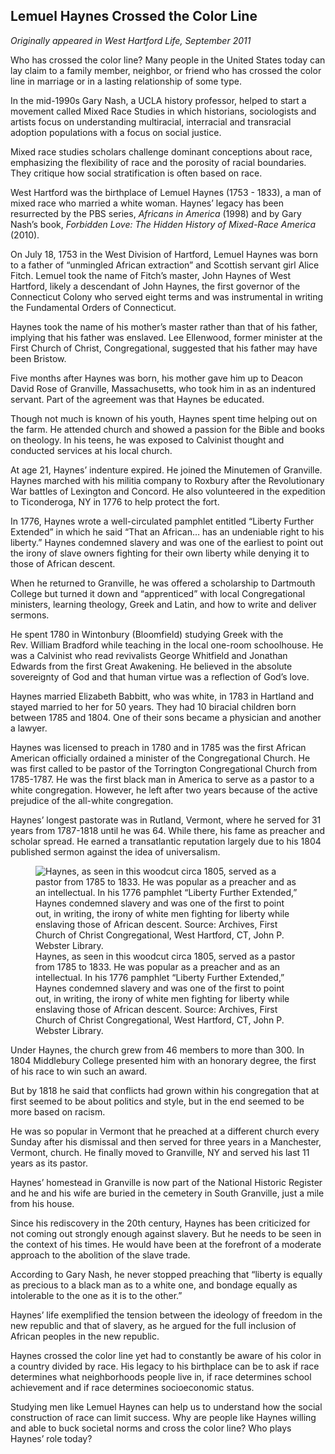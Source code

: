 ## Lemuel Haynes Crossed the Color Line {-}

*Originally appeared in West Hartford Life, September 2011*

Who has crossed the color line? Many people in the United States today can lay claim to a family member, neighbor, or friend who has crossed the color line in marriage or in a lasting relationship of some type.

In the mid-1990s Gary Nash, a UCLA history professor, helped to start a movement called Mixed Race Studies in which historians, sociologists and artists focus on understanding multiracial, interracial and transracial adoption populations with a focus on social justice.

Mixed race studies scholars challenge dominant conceptions about race, emphasizing the flexibility of race and the porosity of racial boundaries. They critique how social stratification is often based on race.

West Hartford was the birthplace of Lemuel Haynes (1753 - 1833), a man of mixed race who married a white woman. Haynes' legacy has been resurrected by the PBS series, *Africans in America* (1998) and by Gary Nash's book, *Forbidden Love: The Hidden History of Mixed-Race America* (2010).

On July 18, 1753 in the West Division of Hartford, Lemuel Haynes was born to a father of "unmingled African extraction" and Scottish servant girl Alice Fitch. Lemuel took the name of Fitch's master, John Haynes of West Hartford, likely a descendant of John Haynes, the first governor of the Connecticut Colony who served eight terms and was instrumental in writing the Fundamental Orders of Connecticut.

Haynes took the name of his mother's master rather than that of his father, implying that his father was enslaved. Lee Ellenwood, former minister at the First Church of Christ, Congregational, suggested that his father may have been Bristow.

Five months after Haynes was born, his mother gave him up to Deacon David Rose of Granville, Massachusetts, who took him in as an indentured servant. Part of the agreement was that Haynes be educated.

Though not much is known of his youth, Haynes spent time helping out on the farm. He attended church and showed a passion for the Bible and books on theology. In his teens, he was exposed to Calvinist thought and conducted services at his local church.

At age 21, Haynes' indenture expired. He joined the Minutemen of Granville. Haynes marched with his militia company to Roxbury after the Revolutionary War battles of Lexington and Concord. He also volunteered in the expedition to Ticonderoga, NY in 1776 to help protect the fort.

In 1776, Haynes wrote a well-circulated pamphlet entitled “Liberty Further Extended” in which he said “That an African... has an undeniable right to his liberty.” Haynes condemned slavery and was one of the earliest to point out the irony of slave owners fighting for their own liberty while denying it to those of African descent.

When he returned to Granville, he was offered a scholarship to Dartmouth College but turned it down and “apprenticed” with local Congregational ministers, learning theology, Greek and Latin, and how to write and deliver sermons.

He spent 1780 in Wintonbury (Bloomfield) studying Greek with the Rev. William Bradford while teaching in the local one-room schoolhouse. He was a Calvinist who read revivalists George Whitfield and Jonathan Edwards from the first Great Awakening. He believed in the absolute sovereignty of God and that human virtue was a reflection of God’s love.

Haynes married Elizabeth Babbitt, who was white, in 1783 in Hartland and stayed married to her for 50 years. They had 10 biracial children born between 1785 and 1804. One of their sons became a physician and another a lawyer.

Haynes was licensed to preach in 1780 and in 1785 was the first African American officially ordained a minister of the Congregational Church. He was first called to be pastor of the Torrington Congregational Church from 1785-1787. He was the first black man in America to serve as a pastor to a white congregation. However, he left after two years because of the active prejudice of the all-white congregation.

Haynes’ longest pastorate was in Rutland, Vermont, where he served for 31 years from 1787-1818 until he was 64. While there, his fame as preacher and scholar spread. He earned a transatlantic reputation largely due to his 1804 published sermon against the idea of universalism.

![Haynes, as seen in this woodcut circa 1805, served as a pastor from 1785 to 1833. He was popular as a preacher and as an intellectual. In his 1776 pamphlet “Liberty Further Extended," Haynes condemned slavery and was one of the first to point out, in writing, the irony of white men fighting for liberty while enslaving those of African descent. Source: Archives, First Church of Christ Congregational, West Hartford, CT, John P. Webster Library.](images/01-Haynes-web.jpg)

Under Haynes, the church grew from 46 members to more than 300. In 1804 Middlebury College presented him with an honorary degree, the first of his race to win such an award.

But by 1818 he said that conflicts had grown within his congregation that at first seemed to be about politics and style, but in the end seemed to be more based on racism.

He was so popular in Vermont that he preached at a different church every Sunday after his dismissal and then served for three years in a Manchester, Vermont, church. He finally moved to Granville, NY and served his last 11 years as its pastor.

Haynes’ homestead in Granville is now part of the National Historic Register and he and his wife are buried in the cemetery in South Granville, just a mile from his house.

Since his rediscovery in the 20th century, Haynes has been criticized for not coming out strongly enough against slavery. But he needs to be seen in the context of his times. He would have been at the forefront of a moderate approach to the abolition of the slave trade.

According to Gary Nash, he never stopped preaching that “liberty is equally as precious to a black man as to a white one, and bondage equally as intolerable to the one as it is to the other."

Haynes' life exemplified the tension between the ideology of freedom in the new republic and that of slavery, as he argued for the full inclusion of African peoples in the new republic.

Haynes crossed the color line yet had to constantly be aware of his color in a country divided by race. His legacy to his birthplace can be to ask if race determines what neighborhoods people live in, if race determines school achievement and if race determines socioeconomic status.

Studying men like Lemuel Haynes can help us to understand how the social construction of race can limit success. Why are people like Haynes willing and able to buck societal norms and cross the color line? Who plays Haynes’ role today?
